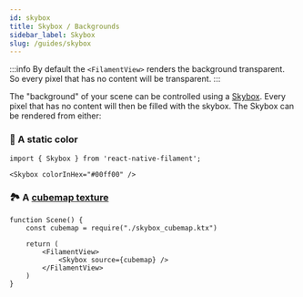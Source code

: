 ```yaml
---
id: skybox
title: Skybox / Backgrounds
sidebar_label: Skybox
slug: /guides/skybox
---
```


:::info
By default the `<FilamentView>` renders the background transparent. So every pixel that has no content will be transparent.
:::

The "background" of your scene can be controlled using a [Skybox](https://en.wikipedia.org/wiki/Skybox_(video_games)). Every pixel that has no content will then
be filled with the skybox. The Skybox can be rendered from either:

### 🎨 A static color

```tsx
import { Skybox } from 'react-native-filament';

<Skybox colorInHex="#00ff00" />
```

### 🏞️ A [cubemap texture](https://learnopengl.com/img/advanced/cubemaps_skybox.png)

```tsx
function Scene() {
    const cubemap = require("./skybox_cubemap.ktx")

    return (
        <FilamentView>
            <Skybox source={cubemap} />
        </FilamentView>
    )
}